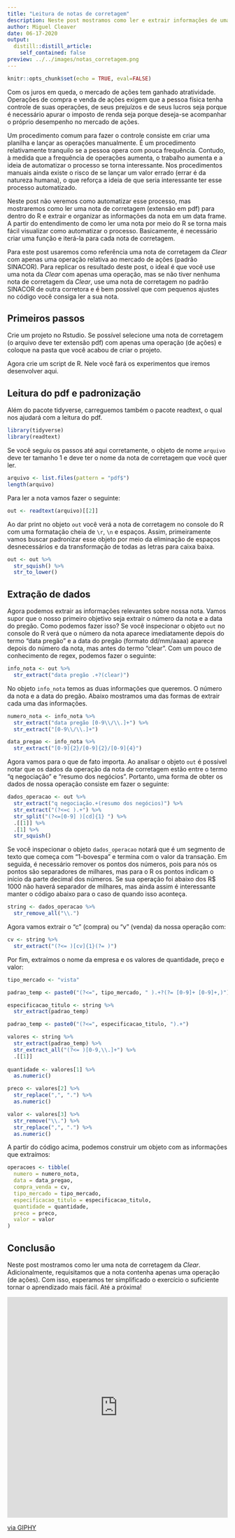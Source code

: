 ```yaml
---
title: "Leitura de notas de corretagem"
description: Neste post mostramos como ler e extrair informações de uma nota de corretagem (padrão SINACOR) no R.
author: Miguel Cleaver
date: 06-17-2020
output:
  distill::distill_article:
    self_contained: false
preview: ../../images/notas_corretagem.png
---
```


```r
knitr::opts_chunk$set(echo = TRUE, eval=FALSE)
```


Com os juros em queda, o mercado de ações tem ganhado atratividade. Operações de compra e venda de ações exigem que a pessoa física tenha controle de suas operações, de seus prejuízos e de seus lucros seja porque é necessário apurar o imposto de renda seja porque deseja-se acompanhar o próprio desempenho no mercado de ações.

Um procedimento comum para fazer o controle consiste em criar uma planilha e lançar as operações manualmente. É um procedimento relativamente tranquilo se a pessoa opera com pouca frequência. Contudo, à medida que a frequência de operações aumenta, o trabalho aumenta e a ideia de automatizar o processo se torna interessante. Nos procedimentos manuais ainda existe o risco de se lançar um valor errado (errar é da natureza humana), o que reforça a ideia de que seria interessante ter esse processo automatizado.

Neste post não veremos como automatizar esse processo, mas mostraremos como ler uma nota de corretagem (extensão em pdf) para dentro do R e extrair e organizar as informações da nota em um data frame. A partir do entendimento de como ler uma nota por meio do R se torna mais fácil visualizar como automatizar o processo. Basicamente, é necessário criar uma função e iterá-la para cada nota de corretagem.

Para este post usaremos como referência uma nota de corretagem da *Clear* com apenas uma operação relativa ao mercado de ações (padrão SINACOR). Para replicar os resultado deste post, o ideal é que você use uma nota da *Clear* com apenas uma operação, mas se não tiver nenhuma nota de corretagem da *Clear*, use uma nota de corretagem no padrão SINACOR de outra corretora e é bem possível que com pequenos ajustes no código você consiga ler a sua nota.


## Primeiros passos

Crie um projeto no Rstudio. Se possível selecione uma nota de corretagem (o arquivo deve ter extensão pdf) com apenas uma operação (de ações) e coloque na pasta que você acabou de criar o projeto.

Agora crie um script de R. Nele você fará os experimentos que iremos desenvolver aqui.

## Leitura do pdf e padronização

Além do pacote tidyverse, carreguemos também o pacote readtext, o qual nos ajudará com a leitura do pdf.

```r
library(tidyverse)
library(readtext)
```

Se você seguiu os passos até aqui corretamente, o objeto de nome `arquivo` deve ter tamanho 1 e deve ter o nome da nota de corretagem que você quer ler.

```r
arquivo <- list.files(pattern = "pdf$")
length(arquivo)
```

Para ler a nota vamos fazer o seguinte:

```r
out <- readtext(arquivo)[[2]]
```

Ao dar print no objeto `out` você verá a nota de corretagem no console do R com uma formatação cheia de `\r`, `\n` e espaços. Assim, primeiramente vamos buscar padronizar esse objeto por meio da eliminação de espaços desnecessários e da transformação de todas as letras para caixa baixa.

```r
out <- out %>% 
  str_squish() %>% 
  str_to_lower()
```

## Extração de dados

Agora podemos extrair as informações relevantes sobre nossa nota. Vamos supor que o nosso primeiro objetivo seja extrair o número da nota e a data do pregão. Como podemos fazer isso? Se você inspecionar o objeto `out` no console do R verá que o número da nota aparece imediatamente depois do termo "data pregão" e a data do pregão (formato dd/mm/aaaa) aparece depois do número da nota, mas antes do termo "clear". Com um pouco de conhecimento de regex, podemos fazer o seguinte:

```r
info_nota <- out %>% 
  str_extract("data pregão .+?(clear)")
```

No objeto `info_nota` temos as duas informações que queremos. O número da nota e a data do pregão. Abaixo mostramos uma das formas de extrair cada uma das informações.

```r
numero_nota <- info_nota %>% 
  str_extract("data pregão [0-9\\/\\.]+") %>% 
  str_extract("[0-9\\/\\.]+")

data_pregao <- info_nota %>% 
  str_extract("[0-9]{2}/[0-9]{2}/[0-9]{4}")
```

Agora vamos para o que de fato importa. Ao analisar o objeto `out` é possível notar que os dados da operação da nota de corretagem estão entre o termo "q negociação" e "resumo dos negócios". Portanto, uma forma de obter os dados de nossa operação consiste em fazer o seguinte:

```r
dados_operacao <- out %>% 
  str_extract("q negociação.+(resumo dos negócios)") %>% 
  str_extract("(?<=c ).+") %>% 
  str_split("(?<=[0-9] )[cd]{1} ") %>% 
  .[[1]] %>% 
  .[1] %>% 
  str_squish()
```

Se você inspecionar o objeto `dados_operacao` notará que é um segmento de texto que começa com "1-bovespa" e termina com o valor da transação. Em seguida, é necessário remover os pontos dos números, pois para nós os pontos são separadores de milhares, mas para o R os pontos indicam o início da parte decimal dos números. Se sua operação foi abaixo dos R$ 1000 não haverá separador de milhares, mas ainda assim é interessante manter o código abaixo para o caso de quando isso aconteça.

```r
string <- dados_operacao %>% 
  str_remove_all("\\.")
```

Agora vamos extrair o "c" (compra) ou "v" (venda) da nossa operação com:

```r
cv <- string %>% 
  str_extract("(?<= )[cv]{1}(?= )")
```

Por fim, extraímos o nome da empresa e os valores de quantidade, preço e valor:

```r
tipo_mercado <- "vista"

padrao_temp <- paste0("(?<=", tipo_mercado, " ).+?(?= [0-9]+ [0-9]+,)")

especificacao_titulo <- string %>% 
  str_extract(padrao_temp)

padrao_temp <- paste0("(?<=", especificacao_titulo, ").+")

valores <- string %>% 
  str_extract(padrao_temp) %>% 
  str_extract_all("(?<= )[0-9,\\.]+") %>% 
  .[[1]]
  
quantidade <- valores[1] %>% 
  as.numeric()

preco <- valores[2] %>% 
  str_replace(",", ".") %>% 
  as.numeric()

valor <- valores[3] %>% 
  str_remove("\\.") %>% 
  str_replace(",", ".") %>% 
  as.numeric()
```

A partir do código acima, podemos construir um objeto com as informações que extraímos:

```r
operacoes <- tibble(
  numero = numero_nota,
  data = data_pregao,
  compra_venda = cv,
  tipo_mercado = tipo_mercado,
  especificacao_titulo = especificacao_titulo,
  quantidade = quantidade,
  preco = preco,
  valor = valor
)
```

## Conclusão

Neste post mostramos como ler uma nota de corretagem da *Clear*. Adicionalmente, requisitamos que a nota contenha apenas uma operação (de ações). Com isso, esperamos ter simplificado o exercício o suficiente tornar o aprendizado mais fácil. Até a próxima!

<div style="width:100%;height:0;padding-bottom:100%;position:relative;"><iframe src="https://giphy.com/embed/33E7ZjlQEMgF6kbkhY" width="100%" height="100%" style="position:absolute" frameBorder="0" class="giphy-embed" allowFullScreen></iframe></div><p><a href="https://giphy.com/gifs/funny-comedy-weird-33E7ZjlQEMgF6kbkhY">via GIPHY</a></p>

